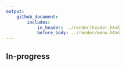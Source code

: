```yaml
---
output: 
    github_document:
        includes: 
            in_header: ../render/header.html
            before_body: ../render/menu.html
---
```



## In-progress

<!--Landing page
-->